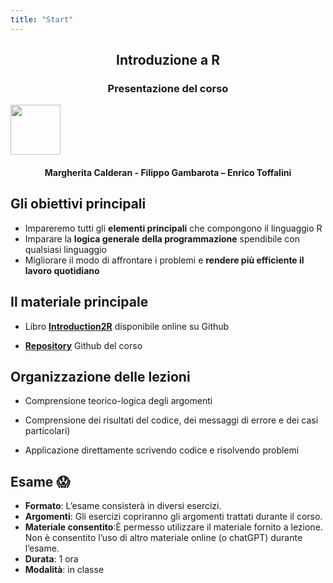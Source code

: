 ```yaml
---
title: "Start"
---
```


## Introduzione a R {style="text-align: center;"}

### Presentazione del corso {style="text-align: center;"}

![](arca_logo.svg){fig-align="center" width="80"}

#### Margherita Calderan - Filippo Gambarota -- Enrico Toffalini {style="text-align: center;"}

## Gli obiettivi principali

-   Impareremo tutti gli **elementi principali** che compongono il linguaggio R
-   Imparare la **logica generale della programmazione** spendibile con qualsiasi linguaggio
-   Migliorare il modo di affrontare i problemi e **rendere più efficiente il lavoro quotidiano**

## Il materiale principale

-   Libro [**Introduction2R**](https://psicostat.github.io/Introduction2R/) disponibile online su Github

-   [**Repository**](https://github.com/arca-dpss/course-R-2425) Github del corso

## Organizzazione delle lezioni

-   Comprensione teorico-logica degli argomenti

-   Comprensione dei risultati del codice, dei messaggi di errore e dei casi particolari)

-   Applicazione direttamente scrivendo codice e risolvendo problemi

## Esame 😱

-   **Formato**: L'esame consisterà in diversi esercizi.
-   **Argomenti**: Gli esercizi copriranno gli argomenti trattati durante il corso.
-   **Materiale consentito**:È permesso utilizzare il materiale fornito a lezione. Non è consentito l'uso di altro materiale online (o chatGPT) durante l'esame.
-   **Durata**: 1 ora
-   **Modalità**: in classe




